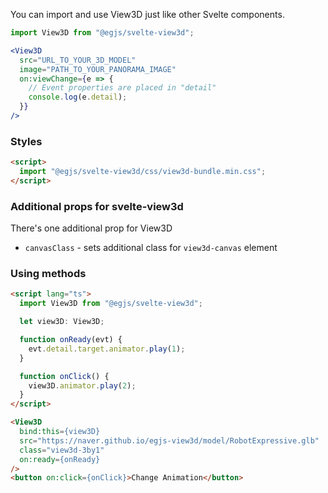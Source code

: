 You can import and use View3D just like other Svelte components.

```jsx
import View3D from "@egjs/svelte-view3d";

<View3D
  src="URL_TO_YOUR_3D_MODEL"
  image="PATH_TO_YOUR_PANORAMA_IMAGE"
  on:viewChange={e => {
    // Event properties are placed in "detail"
    console.log(e.detail);
  }}
/>
```

### Styles
```html title=App.svelte
<script>
  import "@egjs/svelte-view3d/css/view3d-bundle.min.css";
</script>
```

### Additional props for svelte-view3d
There's one additional prop for View3D
- `canvasClass` - sets additional class for `view3d-canvas` element

### Using methods
```html title=method.component.html
<script lang="ts">
  import View3D from "@egjs/svelte-view3d";

  let view3D: View3D;

  function onReady(evt) {
    evt.detail.target.animator.play(1);
  }

  function onClick() {
    view3D.animator.play(2);
  }
</script>

<View3D
  bind:this={view3D}
  src="https://naver.github.io/egjs-view3d/model/RobotExpressive.glb"
  class="view3d-3by1"
  on:ready={onReady}
/>
<button on:click={onClick}>Change Animation</button>
```
